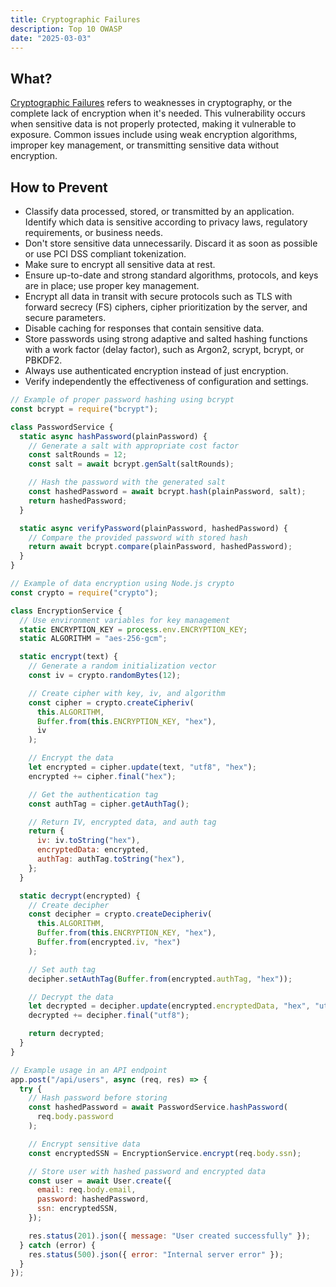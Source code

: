 ```yaml
---
title: Cryptographic Failures
description: Top 10 OWASP
date: "2025-03-03"
---
```


## What?

[Cryptographic Failures](https://owasp.org/Top10/A02_2021-Cryptographic_Failures/) refers to weaknesses in cryptography, or the complete lack of encryption when it's needed. This vulnerability occurs when sensitive data is not properly protected, making it vulnerable to exposure. Common issues include using weak encryption algorithms, improper key management, or transmitting sensitive data without encryption.

## How to Prevent

- Classify data processed, stored, or transmitted by an application. Identify which data is sensitive according to privacy laws, regulatory requirements, or business needs.
- Don't store sensitive data unnecessarily. Discard it as soon as possible or use PCI DSS compliant tokenization.
- Make sure to encrypt all sensitive data at rest.
- Ensure up-to-date and strong standard algorithms, protocols, and keys are in place; use proper key management.
- Encrypt all data in transit with secure protocols such as TLS with forward secrecy (FS) ciphers, cipher prioritization by the server, and secure parameters.
- Disable caching for responses that contain sensitive data.
- Store passwords using strong adaptive and salted hashing functions with a work factor (delay factor), such as Argon2, scrypt, bcrypt, or PBKDF2.
- Always use authenticated encryption instead of just encryption.
- Verify independently the effectiveness of configuration and settings.

```js
// Example of proper password hashing using bcrypt
const bcrypt = require("bcrypt");

class PasswordService {
  static async hashPassword(plainPassword) {
    // Generate a salt with appropriate cost factor
    const saltRounds = 12;
    const salt = await bcrypt.genSalt(saltRounds);

    // Hash the password with the generated salt
    const hashedPassword = await bcrypt.hash(plainPassword, salt);
    return hashedPassword;
  }

  static async verifyPassword(plainPassword, hashedPassword) {
    // Compare the provided password with stored hash
    return await bcrypt.compare(plainPassword, hashedPassword);
  }
}

// Example of data encryption using Node.js crypto
const crypto = require("crypto");

class EncryptionService {
  // Use environment variables for key management
  static ENCRYPTION_KEY = process.env.ENCRYPTION_KEY;
  static ALGORITHM = "aes-256-gcm";

  static encrypt(text) {
    // Generate a random initialization vector
    const iv = crypto.randomBytes(12);

    // Create cipher with key, iv, and algorithm
    const cipher = crypto.createCipheriv(
      this.ALGORITHM,
      Buffer.from(this.ENCRYPTION_KEY, "hex"),
      iv
    );

    // Encrypt the data
    let encrypted = cipher.update(text, "utf8", "hex");
    encrypted += cipher.final("hex");

    // Get the authentication tag
    const authTag = cipher.getAuthTag();

    // Return IV, encrypted data, and auth tag
    return {
      iv: iv.toString("hex"),
      encryptedData: encrypted,
      authTag: authTag.toString("hex"),
    };
  }

  static decrypt(encrypted) {
    // Create decipher
    const decipher = crypto.createDecipheriv(
      this.ALGORITHM,
      Buffer.from(this.ENCRYPTION_KEY, "hex"),
      Buffer.from(encrypted.iv, "hex")
    );

    // Set auth tag
    decipher.setAuthTag(Buffer.from(encrypted.authTag, "hex"));

    // Decrypt the data
    let decrypted = decipher.update(encrypted.encryptedData, "hex", "utf8");
    decrypted += decipher.final("utf8");

    return decrypted;
  }
}

// Example usage in an API endpoint
app.post("/api/users", async (req, res) => {
  try {
    // Hash password before storing
    const hashedPassword = await PasswordService.hashPassword(
      req.body.password
    );

    // Encrypt sensitive data
    const encryptedSSN = EncryptionService.encrypt(req.body.ssn);

    // Store user with hashed password and encrypted data
    const user = await User.create({
      email: req.body.email,
      password: hashedPassword,
      ssn: encryptedSSN,
    });

    res.status(201).json({ message: "User created successfully" });
  } catch (error) {
    res.status(500).json({ error: "Internal server error" });
  }
});
```
